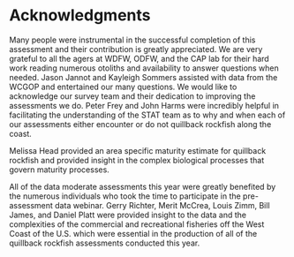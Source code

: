 # Acknowledgments
Many people were instrumental in the successful completion of this assessment and their contribution is greatly appreciated. We are very grateful to all the agers at WDFW, ODFW, and the CAP lab for their hard work reading numerous otoliths and availability to answer questions when needed. Jason Jannot and Kayleigh Sommers assisted with data from the WCGOP and entertained our many questions. We would like to acknowledge our survey team and their dedication to improving the assessments we do. Peter Frey and John Harms were incredibly helpful in facilitating the understanding of the STAT team as to why and when each of our assessments either encounter or do not quillback rockfish along the coast.

Melissa Head provided an area specific maturity estimate for quillback rockfish and provided insight in the complex biological processes that govern maturity processes.

All of the data moderate assessments this year were greatly benefited by the numerous individuals who took the time to participate in the pre-assessment data webinar. Gerry Richter, Merit McCrea, Louis Zimm, Bill James, and Daniel Platt were provided insight to the data and the complexities of the commercial and recreational fisheries off the West Coast of the U.S. which were essential in the production of all of the quillback rockfish assessments conducted this year.
